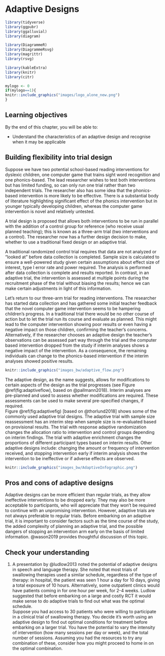 # Adaptive Designs {#adaptive}

```r

library(tidyverse)
library(ggpubr)
library(ggalluvial)
library(diagram)

library(DiagrammeR)
library(DiagrammeRsvg)
library(magrittr)
library(rsvg)

library(kableExtra)
library(knitr)
library(citr)
```

```r
mylogo <- 0
if(mylogo==1){
knitr::include_graphics("images/logo_alone_new.png")
}
```

## Learning objectives
By the end of this chapter, you will be able to:

-   Understand the characteristics of an adaptive design and recognise when it may be applicable

## Building flexibility into trial design
Suppose we have two potential school-based reading interventions for dyslexic children, one computer game that trains sight word recognition and one phonics-based. The lead researcher wishes to test both interventions but has limited funding, so can only run one trial rather than two independent trials. The researcher also has some idea that the phonics-based intervention is more likely to be effective. There is a substantial body of literature highlighting significant effect of the phonics intervention but in younger typically developing children, whereas the computer game intervention is novel and relatively untested.

A trial design is proposed that allows both interventions to be run in parallel with the addition of a control group for reference (who receive usual planned teaching); this is known as a three-arm trial (two interventions and a control). The researcher now has a further design decision to make, whether to use a traditional fixed design or an adaptive trial.\index{three-arm trial}

A traditional randomized control trial requires that data are not analyzed or "looked at" before data collection is completed. Sample size is calculated to ensure a well-powered study given certain assumptions about effect size of interest, type I error rate and power required. The analysis is performed after data collection is complete and results reported. In contrast, in an adaptive trial, the intervention is assessed at multiple points during the recruitment phase of the trial without biasing the results; hence we can make certain adjustments in light of this information.\index{adaptive trial}

Let's return to our three-arm trial for reading interventions. The researcher has started data collection and has gathered some initial teacher feedback that the novel computer game intervention seems to be hampering children's progress. In a traditional trial there would be no other course of action but to let the trial run its course and evaluate as planned. This might lead to the computer intervention showing poor results or even having a negative impact on those children, confirming the teacher's concerns. Alternatively, if the researcher chooses an adaptive design the teacher's observations can be assessed part way through the trial and the computer based intervention dropped from the study if interim analyses shows a negative impact of the intervention. As a consequence, the remaining individuals can change to the phonics-based intervention if the interim analyses showed positive results.\index{adaptive trial!stopping trial early}


```r
knitr::include_graphics("images_bw/adaptive_flow.png")
```


The adaptive design, as the name suggests, allows for modifications to certain aspects of the design as the trial progresses (see Figure \@ref(fig:adaptiveflow), based on @pallmann2018). Interim analyses are pre-planned and used to assess whether modifications are required. These assessments can be used to make several pre-specified changes, if required.  
Figure \@ref(fig:adaptivefig) [based on @thorlund2018] shows some of the commonly used adaptive trial designs. The adaptive trial with sample size reassessment has an interim step when sample size is re-evaluated based on provisional results. The trial with response adaptive randomization changes the allocation ratio to intervention and control groups depending on interim findings. The trial with adaptive enrichment changes the proportions of different participant types based on interim results. Other adaptive designs include: changing the amount or frequency of intervention received, and stopping intervention early if interim analysis shows the intervention to be ineffective or if adverse effects are observed.

```r
knitr::include_graphics("images_bw/AdaptiveInfographic.png")

```
## Pros and cons of adaptive designs
Adaptive designs can be more efficient than regular trials, as they allow ineffective interventions to be dropped early.\index{adaptive trial!pros and cons} They may also be more acceptable to participants, who will appreciate that they won't be required to continue with an unpromising intervention. However, adaptive trials are not always preferable to regular trials. Before embarking on an adaptive trial, it is important to consider factors such as the time course of the study, the added complexity of planning an adaptive trial, and the possible dangers of stopping an intervention arm early on the basis of limited information. @wason2019 provides thoughtful discussion of this topic. 


## Check your understanding

1. A presentation by @ludlow2013 noted the potential of adaptive designs in speech and language therapy. She noted that most trials of swallowing therapies used a similar schedule, regardless of the type of therapy: in hospital, the patient was seen 1 hour a day for 10 days, giving a total exposure of 10 hours. Alternatively, some outpatient clinics would have patients coming in for one hour per week, for 2-4 weeks. Ludlow suggested that before embarking on a large and costly RCT it would make sense to do adaptive trials to find out what was the optimal schedule.\
Suppose you had access to 30 patients who were willing to participate in a clinical trial of swallowing therapy. You decide it's worth using an adaptive design to find out optimal conditions for treatment before embarking on a larger trial. You have the potential to vary the intensity of intervention (how many sessions per day or week), and the total number of sessions. Assuming you had the resources to try any combination of these, consider how you might proceed to home in on the optimal combination.


